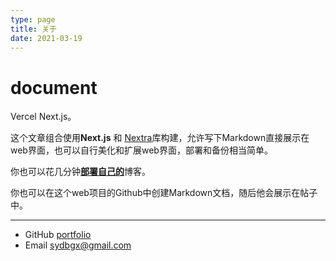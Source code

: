 ```yaml
---
type: page
title: 关于
date: 2021-03-19
---
```


# document

Vercel Next.js。

这个文章组合使用**Next.js** 和 [Nextra](https://nextra.vercel.app/)库构建，允许写下Markdown直接展示在web界面，也可以自行美化和扩展web界面，部署和备份相当简单。

你也可以花几分钟[**部署自己的**](https://vercel.com/new/git/external?repository-url=https://github.com/vercel-solutions/nextjs-portfolio-starter&project-name=portfolio&repository-name=portfolio)博客。

你也可以在这个web项目的Github中创建Markdown文档，随后他会展示在帖子中。

---

- GitHub [portfolio](https://github.com/shiiiiyd/portfolio)
- Email sydbgx@gmail.com

